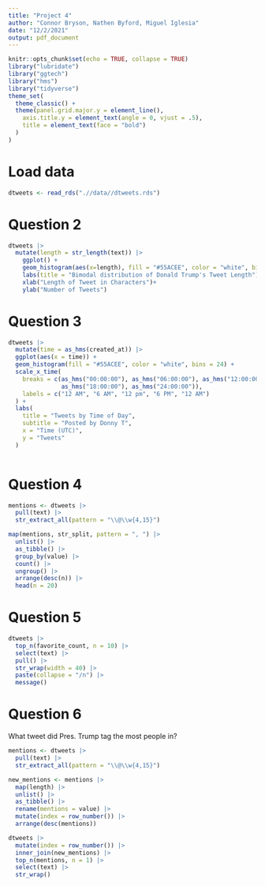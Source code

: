 ---
title: "Project 4"
author: "Connor Bryson, Nathen Byford, Miguel Iglesia"
date: "12/2/2021"
output: pdf_document
---

```{r setup, include=FALSE}
knitr::opts_chunk$set(echo = TRUE, collapse = TRUE)
library("lubridate")
library("ggtech")
library("hms")
library("tidyverse")
theme_set(
  theme_classic() +
  theme(panel.grid.major.y = element_line(),
    axis.title.y = element_text(angle = 0, vjust = .5),
    title = element_text(face = "bold")
  )
)
```

# Load data

```{r}
dtweets <- read_rds(".//data//dtweets.rds")
```

# Question 2

```{r, fig.height=3.5, fig.align='center'}
dtweets |> 
  mutate(length = str_length(text)) |> 
    ggplot() +
    geom_histogram(aes(x=length), fill = "#55ACEE", color = "white", binwidth =5) +
    labs(title = "Bimodal distribution of Donald Trump's Tweet Length") +
    xlab("Length of Tweet in Characters")+
    ylab("Number of Tweets") 
```


# Question 3

```{r, fig.height=3.5, fig.align='center'}
dtweets |> 
  mutate(time = as_hms(created_at)) |> 
  ggplot(aes(x = time)) +
  geom_histogram(fill = "#55ACEE", color = "white", bins = 24) +
  scale_x_time(
    breaks = c(as_hms("00:00:00"), as_hms("06:00:00"), as_hms("12:00:00"), 
               as_hms("18:00:00"), as_hms("24:00:00")),
    labels = c("12 AM", "6 AM", "12 pm", "6 PM", "12 AM")
  ) +
  labs(
    title = "Tweets by Time of Day", 
    subtitle = "Posted by Donny T", 
    x = "Time (UTC)",
    y = "Tweets"
  )
  
```

# Question 4

```{r}
mentions <- dtweets |> 
  pull(text) |> 
  str_extract_all(pattern = "\\@\\w{4,15}")

map(mentions, str_split, pattern = ", ") |> 
  unlist() |> 
  as_tibble() |> 
  group_by(value) |> 
  count() |> 
  ungroup() |> 
  arrange(desc(n)) |> 
  head(n = 20)

```

# Question 5

```{r, out.width="100%"}
dtweets |> 
  top_n(favorite_count, n = 10) |> 
  select(text) |> 
  pull() |> 
  str_wrap(width = 40) |> 
  paste(collapse = "/n") |> 
  message()
```

# Question 6

What tweet did Pres. Trump tag the most people in?

```{r}
mentions <- dtweets |> 
  pull(text) |> 
  str_extract_all(pattern = "\\@\\w{4,15}")

new_mentions <- mentions |> 
  map(length) |> 
  unlist() |> 
  as_tibble() |> 
  rename(mentions = value) |> 
  mutate(index = row_number()) |> 
  arrange(desc(mentions))

dtweets |> 
  mutate(index = row_number()) |>
  inner_join(new_mentions) |> 
  top_n(mentions, n = 1) |> 
  select(text) |> 
  str_wrap()
```

